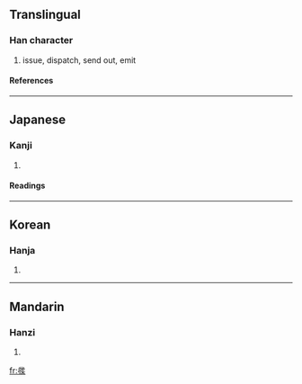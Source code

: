 {{see|發}}

==Translingual==
===Han character===
{{Han char|rn=57|rad=弓|as=10|sn=13|four=|canj=廿金弓人大 (TCNOK)}}
# issue, dispatch, send out, emit
====References====
{{Han ref|kx=0360.301|hdz=21001.071|uh=5F42|ud=24386}}
----
==Japanese==
===Kanji===
{{ja-kanji|grade=|rs=弓10}}
# {{defn|Japanese}} 
====Readings====
{{ja-readings|on=[[ほつ]] (hotsu), [[はつ]] (hatsu)|kun=[[はなつ]] (hanatsu), [[つかわす]] (tsukawasu), [[あばく]] (abaku), [[おこる]] (okoru)}}
----
==Korean==
===Hanja===
{{ko-hanja|hangeul=발|eumhun=|rv=bal|mr=pal|y=pal}}
# {{defn|Korean}}
----
==Mandarin==
===Hanzi===
{{cmn-hanzi|pin=[[fā]] (fa1)|wg=fa<sup>1</sup>}}
# {{defn|Mandarin}}

[[fr:彂]]